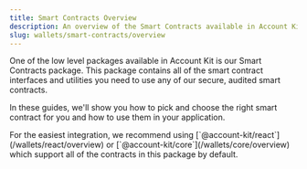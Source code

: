 ```yaml
---
title: Smart Contracts Overview
description: An overview of the Smart Contracts available in Account Kit and how to use them
slug: wallets/smart-contracts/overview
---
```





One of the low level packages available in Account Kit is our Smart Contracts package. This package contains all of the smart contract interfaces and utilities you need to use any of our
secure, audited smart contracts.

In these guides, we'll show you how to pick and choose the right smart contract for you and how to use them in your application.

<Tip>
  For the easiest integration, we recommend using
  [`@account-kit/react`](/wallets/react/overview) or
  [`@account-kit/core`](/wallets/core/overview) which support all of the
  contracts in this package by default.
</Tip>
